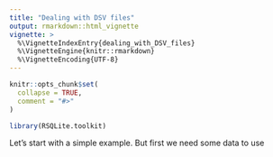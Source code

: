 ```yaml
---
title: "Dealing with DSV files"
output: rmarkdown::html_vignette
vignette: >
  %\VignetteIndexEntry{dealing_with_DSV_files}
  %\VignetteEngine{knitr::rmarkdown}
  %\VignetteEncoding{UTF-8}
---
```


```r
knitr::opts_chunk$set(
  collapse = TRUE,
  comment = "#>"
)
```

```r
library(RSQLite.toolkit)
```

Let's start with a simple example. But first we need some data to
use 